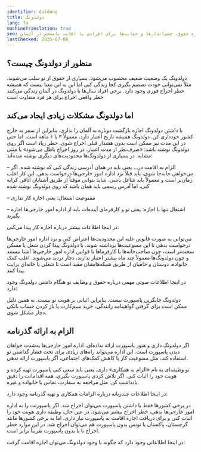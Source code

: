 ```yaml
---
identifier: duldung
title: دولدونگ
lang: fa
machineTranslation: true
seo: اطلاعاتی درباره حقوق، چشم‌اندازها و حمایت‌ها برای افرادی با اقامت نامشخص در آلمان
lastChecked: 2025-07-08
---
```


## منظور از دولدونگ چیست؟

دولدونگ یک وضعیت ضعیف محسوب می‌شود. بسیاری از حقوق از تو سلب می‌شوند، مثلاً نمی‌توانی خودت تصمیم بگیری کجا زندگی کنی
اما این به این معنا نیست که همیشه خطر اخراج فوری وجود دارد. برخی افراد سال‌ها با دولدونگ در آلمان زندگی می‌کنند
خطر واقعی اخراج برای هر فرد متفاوت است

<Block identifier="get-legal-advice" />

## اما دولدونگ مشکلات زیادی ایجاد می‌کند

با داشتن دولدونگ اجازه بازگشت دوباره به آلمان را نداری. بنابراین از سفر به خارج کشور خودداری کن.
دولدونگ همیشه تاریخ اعتبار دارد، معمولاً ۳ یا ۶ ماهه است. اما حتی در این مدت نیز ممکن است بدون هشدار قبلی اخراج شوی. خطر زیاد است اگر روی دولدونگ نوشته باشد: «صرف‌نظر از مدت اعتبار، در روز اخراج باطل می‌شود» یا متنی مشابه.
در بسیاری از دولدونگ‌ها محدودیت‌های دیگری نوشته شده‌اند:

– الزام به اقامت در... یعنی باید در همان آدرسی زندگی کنی که نوشته شده. اگر می‌خواهی جابه‌جا شوی، باید قبلاً نزد اداره امور خارجی‌ها درخواست بدهی. این کار اغلب زمان‌بر است و معمولاً باید شاغل باشی. شاید بتوانی موقتاً از طریق آشنایان اتاقی کرایه کنی، اما آدرس رسمی باید همان باشد که روی دولدونگ نوشته شده

– ممنوعیت اشتغال: یعنی اجازه کار نداری

– اشتغال تنها با اجازه: یعنی تو و کارفرمای آینده‌ات باید از اداره امور خارجی‌ها اجازه بگیرید

در اینجا اطلاعات بیشتر درباره اجازه کار پیدا می‌کنی: <ExternalShortLink identifier="handbookgermany_workpermit" />

می‌توانی به صورت قانونی علیه این محدودیت‌ها اعتراض کنی و نزد اداره امور خارجی‌ها درخواست بدهی تا این ممنوعیت‌ها برداشته شوند.
با دولدونگ پیدا کردن شغل یا مسکن سخت‌تر است، چون صاحب‌خانه‌ها یا کارفرماها با قوانین اداره امور خارجی‌ها آشنا نیستند و چون دولدونگ‌ها معمولاً چند ماه بیشتر اعتبار ندارند، دچار تردید می‌شوند.
اغلب کمک خانواده، دوستان و حامیان از طریق شبکه‌هایشان مفید است تا شغلی یا خانه‌ای برایت پیدا کنند.

در اینجا اطلاعات صوتی مهمی درباره حقوق و وظایف تو هنگام داشتن دولدونگ وجود دارد: <ExternalShortLink identifier="sfr_audio" />

دولدونگ جایگزین پاسپورت نیست. بنابراین اثباتی بر هویت تو نیست. به همین دلیل ممکن است برای گرفتن گواهینامه رانندگی، خرید سیم‌کارت یا باز کردن حساب بانکی دچار مشکل شوی.

## الزام به ارائه گذرنامه

اگر دولدونگ داری و هنوز پاسپورت ارائه نداده‌ای، اداره امور خارجی‌ها به‌شدت خواهان دیدن پاسپورت است. این اداره می‌تواند راه‌های زیادی برای تحت فشار گذاشتن تو استفاده کند، مثل ممنوعیت کار یا کاهش کمک‌های اجتماعی، اگر پاسپورت ارائه ندهی.

تو وظیفه‌ای به نام «الزام به همکاری» داری. یعنی باید سعی کنی پاسپورت تهیه کرده و هویت خود را اثبات کنی.
اگر تلاش کردی پاسپورت بگیری، همه اقداماتت را دقیق یادداشت کن: مثل مراجعه به سفارت، تماس با خانواده و غیره.

در اینجا اطلاعات چندزبانه درباره الزامات همکاری و تهیه گذرنامه وجود دارد: <ExternalShortLink identifier="fluechtlingsrat-brandenburg_pass" />

در برخی کشورها فقط با داشتن پاسپورت می‌توان اخراج شد. اگر پاسپورتت را به اداره امور خارجی‌ها بدهی، خطر اخراج بیشتر می‌شود.
در عین حال، وظیفه داری هویت خود را اثبات کنی و برای دریافت اجازه اقامت به پاسپورت نیاز داری.
اما به برخی کشورها مانند گرجستان، پاکستان یا تونس بدون پاسپورت هم می‌توان اخراج شد. در این موارد خطر اخراج با یا بدون پاسپورت تقریباً برابر است.

در اینجا اطلاعاتی وجود دارد که چگونه با وجود دولدونگ می‌توان اجازه اقامت گرفت: <InternalShortLink identifier="residence" />
